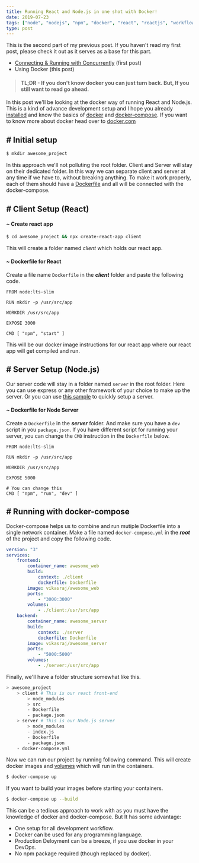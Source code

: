 ```yaml
---
title: Running React and Node.js in one shot with Docker!
date: 2019-07-23
tags: ["node", "nodejs", "npm", "docker", "react", "reactjs", "workflow"]
type: post
---
```


This is the second part of my previous post. If you haven't read my first post, please check it out as it serves as a base for this part.

-   [Connecting & Running with Concurrently](/blog/running-react-node-concurrently) (first post)
-   Using Docker (this post)

> #### TL;DR - If you don't know docker you can just turn back. But, If you still want to read go ahead.

In this post we'll be looking at the docker way of running React and Node.js. This is a kind of advance development setup and I hope you already [installed](https://docs.docker.com/install/) and know the basics of [docker](https://docs.docker.com/engine/docker-overview/) and [docker-compose](https://docs.docker.com/compose/). If you want to know more about docker head over to [docker.com](https://docker.com)

## # Initial setup

```bash
$ mkdir awesome_project
```

In this approach we'll not polluting the root folder. Client and Server will stay on their dedicated folder. In this way we can separate client and server at any time if we have to, without breaking anything. To make it work properly, each of them should have a [Dockerfile](https://docs.docker.com/develop/develop-images/dockerfile_best-practices/) and all will be connected with the docker-compose.

## # Client Setup (React)

#### ~ Create react app

```bash
$ cd awesome_project && npx create-react-app client
```

This will create a folder named _client_ which holds our react app.

#### ~ Dockerfile for React

Create a file name `Dockerfile` in the **_client_** folder and paste the following code.

```docker
FROM node:lts-slim

RUN mkdir -p /usr/src/app

WORKDIR /usr/src/app

EXPOSE 3000

CMD [ "npm", "start" ]
```

This will be our docker image instructions for our react app where our react app will get compiled and run.

## # Server Setup (Node.js)

Our server code will stay in a folder named `server` in the root folder. Here you can use express or any other framework of your choice to make up the server. Or you can use [this sample](https://gist.github.com/vkasraj/d0de199f77834f86c5971c81716ac70b) to quickly setup a server.

#### ~ Dockerfile for Node Server

Create a `Dockerfile` in the **_server_** folder. And make sure you have a `dev` script in you `package.json`. If you have different script for running your server, you can change the `CMD` instruction in the `Dockerfile` below.

```docker
FROM node:lts-slim

RUN mkdir -p /usr/src/app

WORKDIR /usr/src/app

EXPOSE 5000

# You can change this
CMD [ "npm", "run", "dev" ]
```

## # Running with docker-compose

Docker-compose helps us to combine and run mutiple Dockerfile into a single network container. Make a file named `docker-compose.yml` in the **_root_** of the project and copy the following code.

```yaml
version: "3"
services:
    frontend:
        container_name: awesome_web
        build:
            context: ./client
            dockerfile: Dockerfile
        image: vikasraj/awesome_web
        ports:
            - "3000:3000"
        volumes:
            - ./client:/usr/src/app
    backend:
        container_name: awesome_server
        build:
            context: ./server
            dockerfile: Dockerfile
        image: vikasraj/awesome_server
        ports:
            - "5000:5000"
        volumes:
            - ./server:/usr/src/app
```

Finally, we'll have a folder structure somewhat like this.

```bash
> awesome_project
    > client # This is our react front-end
        > node_modules
        > src
        - Dockerfile
        - package.json
    > server # This is our Node.js server
        > node_modules
        - index.js
        - Dockerfile
        - package.json
    - docker-compose.yml
```

Now we can run our project by running following command. This will create docker images and [volumes](https://docs.docker.com/storage/volumes/) which will run in the containers.

```bash
$ docker-compose up
```

If you want to build your images before starting your containers.

```bash
$ docker-compose up --build
```

This can be a tedious approach to work with as you must have the knowledge of docker and docker-compose. But It has some advantage:

-   One setup for all development workflow.
-   Docker can be used for any programming language.
-   Production Deloyment can be a breeze, if you use docker in your DevOps.
-   No npm package required (though replaced by docker).
